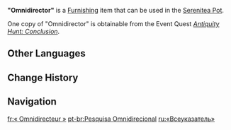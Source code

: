 {{Furnishing Infobox
|title          = "Omni&shy;director"
|id             = 363348
|image          = Item Omnidirector.png
|category       = Ornaments
|subcategory    = Memento
|quality        = 3
|adeptal_energy = 20
|load           = 177
|reduced_load   = 133
|description    = A small gift from [[Daneh]]. From the exterior, it looks like some kind of intricate compass. According to Daneh, this compass has been made with more aesthetics in mind than practicality...
|mention        = Daneh
|interaction    = 
|source1        = [[Antiquity Hunt: Conclusion]]
|event          = A Parade of Providence
}}
'''"Omnidirector"''' is a [[Furnishing]] item that can be used in the [[Serenitea Pot]].

One copy of "Omnidirector" is obtainable from the Event Quest ''[[Antiquity Hunt: Conclusion]]''.

==Other Languages==
{{Other Languages
|en      = "Omnidirector"
|zhs     = 「究寻千向」
|zhs_rm  = "Jiūxún Qiānxiàng"
|zht     = 「究尋千向」
|zht_rm  = "Jiūxún Qiānxiàng"
|zh_tl   = 
|ja      = 「究尋千向」
|ja_rm   = "Kyuujin Senkou"{{Assumed}}
|ja_tl   = 
|ko      = 「전방위 탐색」
|ko_tl   = "Omnidirectional Exploration"
|es      = Búsqueda omnidireccional
|es_tl   = Omnidirectional Search
|fr      = «&nbsp;Omnidirecteur&nbsp;»
|fr_tl   = "Omnidirector"
|ru      = «Всеуказатель»
|ru_tl   = "Omnindicator"
|th      = "ค้นหาทั่วสารทิศ"
|th_rm   = 
|th_tl   = 
|vi      = "Tìm Kiếm Ngàn Hướng"
|vi_tl   = 
|de      = „Omnidirektionaler Sucher“
|de_tl   = "Omnidirectional Seeker"
|id      = Pencarian Segala Arah
|id_tl   = Omnidirectional Search
|pt      = Pesquisa Omnidirecional
|pt_tl   = 
|tr      = "Çok Yönlü Arayıcı"
|tr_tl   = 
|it      = Guida omnidirezionale
|it_tl   = Omnidirectional Guide
}}

==Change History==
{{Change History|3.6}}

==Navigation==
{{Furnishing Navbox|interior}}

[[fr:« Omnidirecteur »]]
[[pt-br:Pesquisa Omnidirecional]]
[[ru:«Всеуказатель»]]